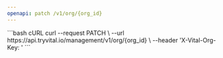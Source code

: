 ```yaml
---
openapi: patch /v1/org/{org_id}
---
```



<OrgManagementAPI />


<RequestExample>
```bash cURL
curl --request PATCH \
  --url https://api.tryvital.io/management/v1/org/{org_id} \
  --header 'X-Vital-Org-Key: <api-key>'
```
</RequestExample>
